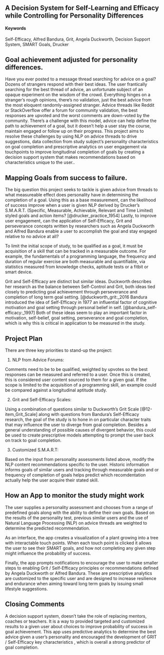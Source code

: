 ## A Decision System for Self-Learning and Efficacy while Controlling for Personality Differences {#GritDistribution}

#### Keywords {-}

Self-Efficacy, Alfred Bandura, Grit, Angela Duckworth, Decision Support System, SMART Goals, Drucker

## Goal achievement adjusted for personality differences.  

Have you ever posted to a message thread searching for advice on a goal? Dozens of strangers respond with their best ideas. The user frantically searching for the best thread of advice, an unfortunate subject of an opaque experiment on the wisdom of the crowd. Everything hinges on a stranger's rough opinions, there's no validation, just the best advice from the most eloquent randomly-assigned stranger. Advice threads like Reddit or StackOverflow offer a forum for community validation, the best responses are upvoted and the worst comments are down-voted by the community. There's a challenge with this model, advice can help define the path to achievement of a goal, but it doesn't help a user stay the course, maintain engaged or follow up on their progress. This project aims to resolve these challenges by using NLP on advice threads to drive suggestions, data collection from study subject’s personality characteristics on goal completion and prescriptive analytics on user engagement via touchpoints to improve longitudinal completion of goals by creating a decision support system that makes recommendations based on characteristics unique to the user.. 

## Mapping Goals from success to failure.

The big question this project seeks to tackle is given advice from threads to what measureable effect does personality have in determining the completion of a goal. Using this as a base measurement, can the likelihood of success improve when a user is given NLP derived by Drucker’s S.M.A.R.T. (Specific, Measurable, Achievable, Relevant and Time Limited) styled goals and action items? [@drucker_practice_1954] Lastly, to improve user engagement, can the application of Self-Efficacy, Grit and perseverance concepts written by researchers such as Angela Duckworth and Alfred Bandura enable a user to accomplish the goal and stay engaged relative to no advice at all?

To limit the initial scope of study, to be qualified as a goal, it must be acquisition of a skill that can be tracked in a measurable outcome. For example, the fundamentals of a programming language, the frequency and duration of regular exercise are both measurable and quantifiable, via statistics measured from  knowledge checks, aptitude tests or a fitbit or smart device. 

Grit and Self-Efficacy are distinct but similar ideas. Duckworth describes her research as the balance between Self-Control and Grit, both ideas tied closely to predicting goal achievement through perseverance and completion of long term goal setting. [@duckworth_grit:_2016 Bandura introduced the idea of Self-Efficacy in 1977 an influential factor of cognitive motivation and goal setting through personal belief in self. [@bandura_self-efficacy:_1997]  Both of these ideas seem to play an important factor in motivation, self-belief, goal setting, perseverance and goal completion, which is why this is critical in application to be measured in the study. 

## Project Plan

There are three key priorities to stand-up the project:

1) NLP from Advice Forums: 

Comments need to be to be qualified, weighted by upvotes so the best responses can be measured and referred to a user. Once this is created, this is considered user content sourced to them for a given goal. If the scope is limited to the acquisition of a programming skill, an example could be compared against a longitudinal aptitude study. 

2) Grit and Self-Efficacy Scales:

Using a combination of questions similar to Duckworth’s Grit Scale [@12-item_Grit_Scale] along with questions from Bandura’s Self-Efficacy research, the goal of the study is to hone in on particular character traits that may influence the user to diverge from goal completion. Besides a general understanding of possible causes of divergent behavior, this could be used to create prescriptive models attempting to prompt the user back on track to goal completion. 

3) Customized S.M.A.R.T:

Based on the input from personality assessments listed above, modify the NLP content recommendations specific to the user. Historic information informs goals of similar users and tracking through measurable goals and or frequency of completion of goals helps predict which recomdentation actually help the user acquire their stated skill. 

## How an App to monitor the study might work 

The user supplies a personality assessment and chooses from a range of predefined goals along with the ability to define their own goals. Based on the results of the personality test, previous similar users and the use of Natural Language Processing (NLP) on advice threads are weighted to determine the predicted recommendation. 

As an interface, the app creates a visualization of a plant growing into a tree with interactable touch points. When each touch point is clicked it allows the user to see their SMART goals, and how not completing any given step might influence the probability of success. 

Finally, the app prompts notifications to encourage the user to make smaller steps to enabling Grit / Self-Efficacy  principles or recommendations defined by Angela Duckworth or Alfred Bandura. These are prescriptive analytics are customized to the specific user and are designed to increase resilience and endurance when aiming toward long term goals by issuing small lifestyle suggestions. 

## Closing Comments

A decision support system, doesn’t take the role of replacing mentors, coaches or teachers. It is a way to provided targeted and customized results to a given user about choices to improve probability of success in goal achievement. This app uses predictive analytics to determine the best advice given a user’s personality and encouraged the development of  GRIT / Self-Efficacy key characteristics , which is overall a strong predictor of goal completion. 
